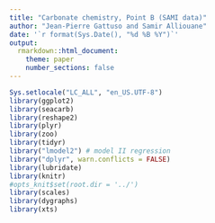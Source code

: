 ```yaml
---
title: "Carbonate chemistry, Point B (SAMI data)"
author: "Jean-Pierre Gattuso and Samir Alliouane"
date: '`r format(Sys.Date(), "%d %B %Y")`'
output:
  rmarkdown::html_document:
    theme: paper
    number_sections: false
---
```


```r
Sys.setlocale("LC_ALL", "en_US.UTF-8")
library(ggplot2)
library(seacarb) 
library(reshape2)
library(plyr)
library(zoo)
library(tidyr)
library("lmodel2") # model II regression
library("dplyr", warn.conflicts = FALSE)
library(lubridate)
library(knitr)
#opts_knit$set(root.dir = '../')
library(scales)
library(dygraphs)
library(xts)
```